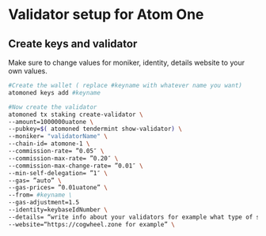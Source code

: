 
# Validator setup for Atom One

## Create keys and validator


<Callout type="info" emoji="🙋‍♀️">
  Make sure to change values for moniker, identity, details website to your own values.
</Callout>

```bash
#Create the wallet ( replace #keyname with whatever name you want)
atomoned keys add #keyname

#Now create the validator 
atomoned tx staking create-validator \
--amount=1000000uatone \
--pubkey=$( atomoned tendermint show-validator) \
--moniker= "validatorName" \
--chain-id= atomone-1 \
--commission-rate= ”0.05″ \
--commission-max-rate= ”0.20″ \
--commission-max-change-rate= ”0.01″ \
--min-self-delegation= ”1″ \
--gas= ”auto” \
--gas-prices= ”0.01uatone” \
--from= #keyname \
--gas-adjustment=1.5
--identity=keybaseIdNumber \
--details= “write info about your validators for example what type of service you ofer etc.” \
--website=“https://cogwheel.zone for example” \
```

